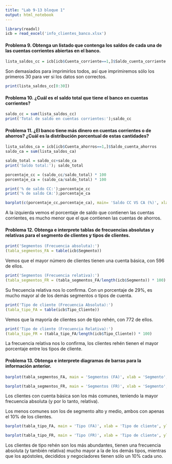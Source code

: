 ---
title: "Lab 9-13 bloque 1"
output: html_notebook
---


```{r}
library(readxl)
icb = read_excel('info_clientes_banco.xlsx')
```

#### **Problema 9.** Obtenga un listado que contenga los saldos de cada una de las cuentas corrientes abiertas en el banco.
```{r} 
lista_saldos_cc = icb[icb$Cuenta_corriente==1,]$Saldo_cuenta_corriente
```
Son demasiados para imprimirlos todos, así que imprimiremos sólo los primeros 30 para ver si los datos son correctos.
```{r}
print(lista_saldos_cc[0:30])
```
#### **Problema 10.** ¿Cuál es el saldo total que tiene el banco en cuentas corrientes?

```{r}
saldo_cc = sum(lista_saldos_cc)
print('Total de saldo en cuentas corrientes:');saldo_cc
```

#### **Problema 11.** ¿El banco tiene más dinero en cuentas corrientes o de ahorros? ¿Cuál es la distribución porcentual de estas cantidades?

```{r}
lista_saldos_ca = icb[icb$Cuenta_ahorros==1,]$Saldo_cuenta_ahorros
saldo_ca = sum(lista_saldos_ca)

saldo_total = saldo_cc+saldo_ca
print('Saldo total:'); saldo_total
```
```{r}
porcentaje_cc = (saldo_cc/saldo_total) * 100
porcentaje_ca = (saldo_ca/saldo_total) * 100

print('% de saldo CC:');porcentaje_cc
print('% de saldo CA:');porcentaje_ca
```
```{r}
barplot(c(porcentaje_cc,porcentaje_ca), main= 'Saldo CC VS CA (%)', xlab = 'Cuentas Corrientes             Cuentas Ahorros', ylab = '%' )
```
A la izquierda vemos el porcentaje de saldo que contienen las cuentas corrientes, es mucho menor que el que contienen las cuentas de ahorros.

#### **Problema 12.** Obtenga e interprete tablas de frecuencias absolutas y relativas para el segmento de clientes y tipos de clientes.

```{r}
print('Segmentos (Frecuencia absoluta):')
(tabla_segmentos_FA = table(icb$Segmento))
```
Vemos que el mayor número de clientes tienen una cuenta básica, con 596 de ellos.
```{r}
print('Segmentos (Frecuencia relativa):')
(tabla_segmentos_FR = (tabla_segmentos_FA/length(icb$Segmento)) * 100)
```
Su frecuencia relativa nos lo confirma. Con un porcentaje de 29%, es mucho mayor al de los demás segmentos o tipos de cuenta.

```{r}
print('Tipo de cliente (Frecuencia Absoluta):')
(tabla_tipo_FA = table(icb$Tipo_Cliente))
```
Vemos que la mayoría de clientes son de tipo rehén, con 772 de ellos.
```{r}
print('Tipo de cliente (Frecuencia Relativa):')
(tabla_tipo_FR = (tabla_tipo_FA/length(icb$Tipo_Cliente)) * 100)
```
La frecuencia relativa nos lo confirma, los clientes rehén tienen el mayor porcentaje entre los tipos de cliente.

#### **Problema 13.** Obtenga e interprete diagramas de barras para la información anterior.

```{r}
barplot(tabla_segmentos_FA, main = 'Segmentos (FA)', xlab = 'Segmento', ylab = '# de clientes')
```
```{r}
barplot(tabla_segmentos_FR, main = 'Segmentos (FR)', xlab = 'Segmento', ylab = '% de clientes')
```
Los clientes con cuenta básica son los más comunes, teniendo la mayor frecuencia absoluta (y por lo tanto, relativa).

Los menos comunes son los de segmento alto y medio, ambos con apenas el 10% de los clientes.

```{r}
barplot(tabla_tipo_FA, main = 'Tipo (FA)', xlab = 'Tipo de cliente', ylab = '# de clientes')
```
```{r}
barplot(tabla_tipo_FR, main = 'Tipo (FR)', xlab = 'Tipo de cliente', ylab = '% de clientes')
```
Los clientes de tipo rehén son los más abundantes, tienen una frecuencia absoluta (y también relativa) mucho mayor a la de los demás tipos, mientras que los apóstoles, decididos y negociadores tienen sólo un 10% cada uno.
